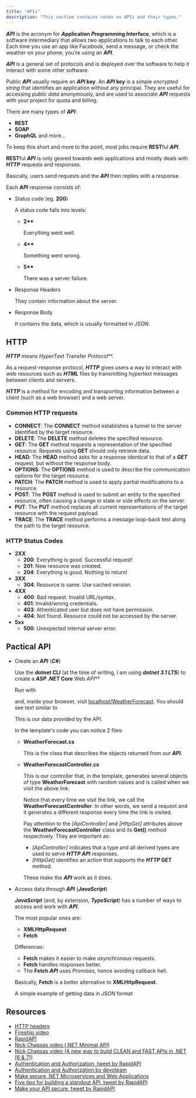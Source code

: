 ```yaml
---
title: "APIs"
description: "This section contains notes on APIs and their types."
---
```



***API*** is the acronym for ***A*pplication *P*rogramming *I*nterface**, which is a software intermediary that allows two applications to talk to each other. Each time you use an app like Facebook, send a message, or check the weather on your phone, you’re using an ***API***.

***API*** is a general set of protocols and is deployed over the software to help it interact with some other software.

Public ***API*** usually require an ***API* key**. An ***API* key** is a simple *encrypted string* that identifies an application without any principal. They are useful for accessing *public data* anonymously, and are used to associate ***API*** requests with your project for quota and billing.

There are many types of ***API***:

- **REST**
- **SOAP**
- **GraphQL** and more...

To keep this short and more to the point, most jobs require **REST**ful ***API***.

**REST**ful ***API*** is only geared towards web applications and mostly deals with ***HTTP*** requests and responses.

Basically, users send requests and the ***API*** then replies with a response.

Each ***API*** response consists of:

- Status code (eg. **200**)

  A status code falls into levels:
  - **2\*\***

    Everything went well.
  - **4\*\***

    Something went wrong.
  - **5\*\***

    There was a server failure.
- Response Headers

  They contain information about the server.
- Response Body

  It contains the data, which is usually formatted in *JSON*.

## HTTP

***HTTP*** means ***H*yper*T*ext *T*ransfer *P*rotocol**.

As a request-response protocol, ***HTTP*** gives users a way to interact with web resources such as ***HTML*** files by transmitting hypertext messages between clients and servers.

***HTTP*** is a method for encoding and transporting information between a client (such as a web browser) and a web server.

### Common HTTP requests

- **CONNECT**: The **CONNECT** method establishes a tunnel to the server identified by the target resource.
- **DELETE**: The **DELETE** method deletes the specified resource.
- **GET**: The **GET** method requests a representation of the specified resource. Requests using **GET** should only retrieve data.
- **HEAD**: The **HEAD** method asks for a response identical to that of a ***GET*** request, but without the response body.
- **OPTIONS**: The **OPTIONS** method is used to describe the communication options for the target resource.
- **PATCH**: The **PATCH** method is used to apply partial modifications to a resource.
- **POST**: The **POST** method is used to submit an entity to the specified resource, often causing a change in state or side effects on the server.
- **PUT**: The **PUT** method replaces all current representations of the target resource with the request payload.
- **TRACE**: The **TRACE** method performs a message loop-back test along the path to the target resource.

### HTTP Status Codes

- **2XX**
  - **200**: Everything is good. Successful request!
  - **201**: New resource was created.
  - **204**: Everything is good. Nothing to return!
- **3XX**
  - **304**: Resource is same. Use cached version.
- **4XX**
  - **400**: Bad request. Invalid URL/syntax.
  - **401**: Invalid/wrong credentials.
  - **403**: Athenticated user but does not have permission.
  - **404**: Not found. Resource could not be accessed by the server.
- **5xx**
  - **500**: Unexpected internal server error.

## Pactical API

- Create an ***API*** (***C\#***)

  Use the **dotnet CLI** (at the time of writing, I am using ***dotnet 3.1 LTS***) to create a ***ASP .NET* Core** Web *API***

  <Gist gistCode="2b192ecdd9213f18fca22b72c30fab2e" fileName="dotnet-new-webapi.sh" />

  Run with

  <Gist gistCode="2b192ecdd9213f18fca22b72c30fab2e" fileName="dotnet-run.sh" />

  and, inside your browser, visit [localhost/WeatherForecast](https://localhost:5001/WeatherForecast).
  You should see text similar to

  <Gist gistCode="2b192ecdd9213f18fca22b72c30fab2e" fileName="api-weather-data.json" />

  This is our data provided by the API.

  In the template's code you can notice 2 files:
  - **WeatherForecast.cs**

    This is the class that describes the objects returned from our ***API***.
  - **WeatherForecastController.cs**

    This is our controller that, in the template, generates several objects of type **WeatherForecast** with random values and is called when we visit the above link.

    Notice that every time we visit the link, we call the **WeatherForecastController**. In other words, we send a request and it generates a different response every time the link is visited.

    Pay attention to the *[ApiController]* and *[HttpGet]* attributes above the **WeatherForecastController** class and its **Get()** method respectively. They are important as:
    - *[ApiController]* indicates that a type and all derived types are used to serve ***HTTP API*** responses.
    - *[HttpGet]* identifies an action that supports the ***HTTP* GET** method.

    These make the ***API*** work as it does.

- Access data through ***API*** (***JavaScript***)

  ***JavaScript*** (and, by extension, ***TypeScript***) has a number of ways to access and work with ***API***.

  The most popular ones are:
  - **XMLHttpRequest**
  - **Fetch**

  Differences:
  - **Fetch** makes it easier to make *asynchronous* requests.
  - **Fetch** handles responses better.
  - The **Fetch *API*** uses *Promises*, hence avoiding callback hell.

  Basically, **Fetch** is a better alternative to **XMLHttpRequest**.

  A simple example of getting data in *JSON* format

  <Gist gistCode="2b192ecdd9213f18fca22b72c30fab2e" fileName="api-fetch.js" />

## Resources

- [HTTP headers](https://developer.mozilla.org/en-US/docs/Web/HTTP/Headers)
- [Fireship video](https://youtu.be/-MTSQjw5DrM)
- [RapidAPI](https://docs.rapidapi.com)
- [Nick Chapsas video (.NET Minimal API)](https://youtu.be/eRJFNGIsJEo)
- [Nick Chapsas video (A new way to build CLEAN and FAST APIs in .NET (6 & 7))](https://youtu.be/z32_7KgCr6c)
- [Authentication and Authorization, tweet by RapidAPI](https://twitter.com/Rapid_API/status/1463190771448885255)
- [Authentication and Authorization by devoteam](https://nl.devoteam.com/expert-view/authentication-and-authorization-to-secure-apis/)
- [Make secure .NET Microservices and Web Applications](https://docs.microsoft.com/en-us/dotnet/architecture/microservices/secure-net-microservices-web-applications/)
- [Five tips for building a standout API, tweet by RapidAPI](https://twitter.com/Rapid_API/status/1462752410103910407)
- [Make your API secure, tweet by RapidAPI](https://twitter.com/Rapid_API/status/1488221552562872331)
